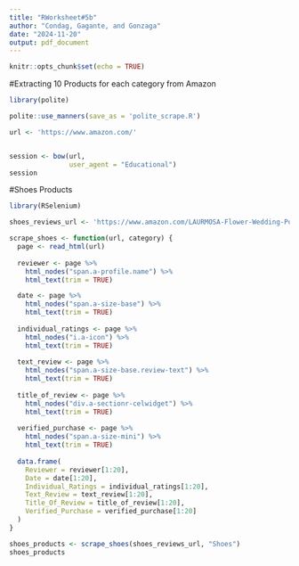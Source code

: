 ```yaml
---
title: "RWorksheet#5b"
author: "Condag, Gagante, and Gonzaga"
date: "2024-11-20"
output: pdf_document
---
```


```r
knitr::opts_chunk$set(echo = TRUE)
```

#Extracting 10 Products for each category from Amazon
```r
library(polite)

polite::use_manners(save_as = 'polite_scrape.R')

url <- 'https://www.amazon.com/'


session <- bow(url,
               user_agent = "Educational")
session
```

#Shoes Products
```r
library(RSelenium)

shoes_reviews_url <- 'https://www.amazon.com/LAURMOSA-Flower-Wedding-Pointed-L1018NubBlack/product-reviews/B0D3DVQ13J'

scrape_shoes <- function(url, category) {
  page <- read_html(url)
  
  reviewer <- page %>%
    html_nodes("span.a-profile.name") %>% 
    html_text(trim = TRUE)

  date <- page %>% 
    html_nodes("span.a-size-base") %>% 
    html_text(trim = TRUE)
  
  individual_ratings <- page %>% 
    html_nodes("i.a-icon") %>% 
    html_text(trim = TRUE)
  
  text_review <- page %>% 
    html_nodes("span.a-size-base.review-text") %>% 
    html_text(trim = TRUE)
  
  title_of_review <- page %>% 
    html_nodes("div.a-sectionr-celwidget") %>% 
    html_text(trim = TRUE)
  
  verified_purchase <- page %>% 
    html_nodes("span.a-size-mini") %>% 
    html_text(trim = TRUE)
  
  data.frame(
    Reviewer = reviewer[1:20],
    Date = date[1:20],
    Individual_Ratings = individual_ratings[1:20],
    Text_Review = text_review[1:20],
    Title_Of_Review = title_of_review[1:20],
    Verified_Purchase = verified_purchase[1:20]
  )
}

shoes_products <- scrape_shoes(shoes_reviews_url, "Shoes")
shoes_products
```

